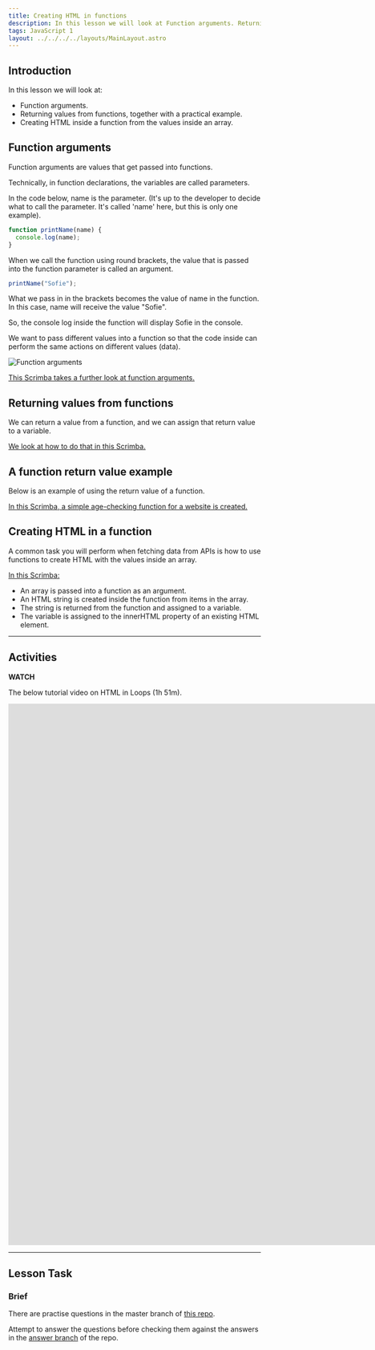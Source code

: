 ```yaml
---
title: Creating HTML in functions
description: In this lesson we will look at Function arguments. Returning values from functions, together with a practical example. Creating HTML inside a function from the values inside an array.
tags: JavaScript 1
layout: ../../../../layouts/MainLayout.astro
---
```


## Introduction

In this lesson we will look at:

- Function arguments.
- Returning values from functions, together with a practical example.
- Creating HTML inside a function from the values inside an array.

## Function arguments

Function arguments are values that get passed into functions.

Technically, in function declarations, the variables are called parameters.

In the code below, name is the parameter. (It's up to the developer to decide what to call the parameter. It's called 'name' here, but this is only one example).

```js
function printName(name) {
  console.log(name);
}
```

When we call the function using round brackets, the value that is passed into the function parameter is called an argument.

```js
printName("Sofie");
```

What we pass in in the brackets becomes the value of name in the function. In this case, name will receive the value "Sofie".

So, the console log inside the function will display Sofie in the console.

We want to pass different values into a function so that the code inside can perform the same actions on different values (data).

![Function arguments](/images/js/1-4-functionarguments.png)

[This Scrimba takes a further look at function arguments.](https://scrimba.com/c/crqy9NuP)

## Returning values from functions

We can return a value from a function, and we can assign that return value to a variable.

[We look at how to do that in this Scrimba.](https://scrimba.com/c/czLNwafP)

## A function return value example

Below is an example of using the return value of a function.

[In this Scrimba, a simple age-checking function for a website is created.](https://scrimba.com/c/ceqmb6fB)

## Creating HTML in a function

A common task you will perform when fetching data from APIs is how to use functions to create HTML with the values inside an array.

[In this Scrimba:](https://scrimba.com/c/ceqmWphQ)

- An array is passed into a function as an argument.
- An HTML string is created inside the function from items in the array.
- The string is returned from the function and assigned to a variable.
- The variable is assigned to the innerHTML property of an existing HTML element.

---

## Activities

**WATCH**

The below tutorial video on HTML in Loops (1h 51m).

<iframe
  src="https://player.vimeo.com/video/698117262?h=a442c4c07f&amp;badge=0&amp;autopause=0&amp;player_id=0&amp;app_id=58479"
  width="1920"
  height="1080"
  frameborder="0"
  allow="autoplay; fullscreen; picture-in-picture"
  allowfullscreen
  title="HTML in Loops"
></iframe>

---

## Lesson Task

### Brief

There are practise questions in the master branch of [this repo](https://github.com/NoroffFEU/lesson-task-js1-module1-lesson4).

Attempt to answer the questions before checking them against the answers in the [answer branch](https://github.com/NoroffFEU/lesson-task-js1-module1-lesson4/tree/answers) of the repo.
